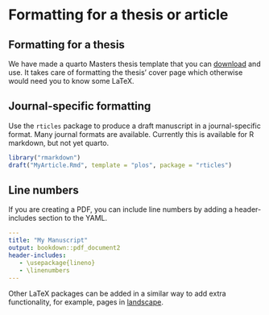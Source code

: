 
# Formatting for a thesis or article

## Formatting for a thesis

We have made a quarto Masters thesis template that you can [download](https://github.com/biostats-r/quartothesis) and use. 
It takes care of formatting the thesis' cover page which otherwise would need you to know some LaTeX.

## Journal-specific formatting

Use the `rticles` package to produce a draft manuscript in a journal-specific format.
Many journal formats are available. 
Currently this is available for R markdown, but not yet quarto.

```r
library("rmarkdown")
draft("MyArticle.Rmd", template = "plos", package = "rticles")
```

## Line numbers

If you are creating a PDF, you can include line numbers by adding a header-includes section to the YAML.

``` yaml
---
title: "My Manuscript"
output: bookdown::pdf_document2
header-includes:
   - \usepackage{lineno}
   - \linenumbers
---
```


Other LaTeX packages can be added in a similar way to add extra functionality, for example, pages in [landscape](https://stackoverflow.com/questions/25849814/rstudio-rmarkdown-both-portrait-and-landscape-layout-in-a-single-pdf).
